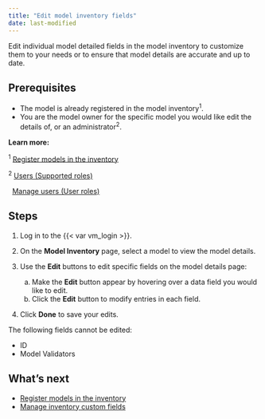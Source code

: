 ```yaml
---
title: "Edit model inventory fields"
date: last-modified
---
```


Edit individual model detailed fields in the model inventory to customize them to your needs or to ensure that model details are accurate and up to date. 

## Prerequisites

- The model is already registered in the model inventory^1^.
- You are the model owner for the specific model you would like edit the details of, or an administrator^2^.

::: {.column-margin}
**Learn more:**

^1^ [Register models in the inventory](register-models-in-model-inventory.qmd)

^2^ [Users (Supported roles)](/guide/configuration/onboarding-users.qmd#supported-roles)

|   [Manage users (User roles)](/guide/configuration/manage-users.qmd#user-roles)
:::

## Steps

<!--- NR TO DO Check with Mehdi: these steps didn't work for me, can't edit. Wrong permissions maybe? --->

1. Log in to the {{< var vm_login >}}.

2. On the **Model Inventory** page, select a model to view the model details.

3. Use the **Edit** buttons to edit specific fields on the model details page: 

   a. Make the **Edit** button appear by hovering over a data field you would like to edit.
   b. Click the **Edit** button to modify entries in each field.

4. Click **Done** to save your edits.

::: {.column-margin}
::: {.callout-important}
The following fields cannot be edited:

- ID
- Model Validators
:::
:::

<!---
## Troubleshooting

[Include any common issues or errors that may arise during the task and how to resolve them.]
--->

## What's next

- [Register models in the inventory](register-models-in-model-inventory.qmd)
- [Manage inventory custom fields](manage-inventory-custom-fields.qmd)
